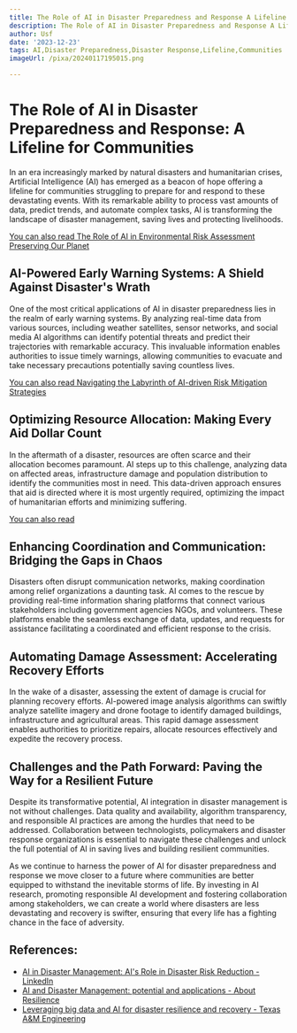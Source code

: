 ```yaml
---
title: The Role of AI in Disaster Preparedness and Response A Lifeline for Communities
description: The Role of AI in Disaster Preparedness and Response A Lifeline for Communities
author: Usf
date: '2023-12-23'
tags: AI,Disaster Preparedness,Disaster Response,Lifeline,Communities
imageUrl: /pixa/20240117195015.png

---
```

# The Role of AI in Disaster Preparedness and  Response: A Lifeline for Communities

In an era increasingly marked by natural disasters and humanitarian crises, Artificial Intelligence (AI) has emerged as a beacon of hope offering a lifeline  for communities struggling to prepare for and  respond to these devastating events. With its remarkable ability to process vast amounts of data,  predict trends, and  automate complex tasks, AI is transforming the landscape  of  disaster management, saving lives and protecting livelihoods.

[You can  also read The Role of  AI in Environmental  Risk Assessment Preserving Our Planet](The%20Role%20of%20AI%20in%20Environmental%20Risk%20Assessment%20Preserving%20Our%20Planet)


##  AI-Powered Early Warning Systems: A Shield Against Disaster's Wrath

One  of the  most critical applications of AI in disaster preparedness lies in the realm of early warning systems. By analyzing real-time data from various sources,  including weather satellites, sensor networks, and social  media AI algorithms can identify potential threats and predict their trajectories with remarkable  accuracy. This invaluable information enables authorities to issue  timely warnings,  allowing communities to evacuate and take  necessary precautions potentially saving countless lives.

[You can also read Navigating the Labyrinth of AI-driven Risk Mitigation  Strategies](Navigating%20the%20Labyrinth%20of%20AI-driven%20Risk%20Mitigation%20Strategies)


## Optimizing  Resource Allocation:  Making Every Aid Dollar Count

In  the aftermath of a disaster, resources are often scarce and their allocation becomes paramount. AI steps up  to this challenge, analyzing data on affected areas,  infrastructure damage  and population distribution to identify the communities most in need. This data-driven approach ensures that aid is directed where  it is  most urgently required, optimizing the impact  of humanitarian  efforts and minimizing suffering.

[You can also read ]()


## Enhancing Coordination and  Communication: Bridging the Gaps in Chaos

Disasters often disrupt communication networks, making coordination among relief organizations a  daunting  task. AI comes to the rescue by providing real-time information sharing platforms that connect various  stakeholders including government agencies  NGOs, and volunteers. These platforms enable the seamless  exchange of data, updates,  and requests for assistance facilitating a coordinated and efficient response to  the crisis.

## Automating Damage  Assessment: Accelerating Recovery Efforts

In the wake  of a disaster, assessing the extent of damage is crucial for planning recovery efforts. AI-powered image analysis algorithms can swiftly analyze satellite imagery and drone footage  to identify damaged buildings, infrastructure and agricultural  areas. This rapid damage assessment enables authorities to prioritize repairs, allocate resources effectively and expedite the recovery process.

## Challenges  and the Path Forward: Paving the Way for a Resilient Future

Despite its transformative potential, AI integration in disaster management is not  without challenges. Data  quality and availability, algorithm transparency, and responsible AI practices are among the hurdles that need to be addressed. Collaboration between technologists, policymakers and disaster response organizations  is essential to navigate these challenges and  unlock the full  potential of AI in saving lives and building resilient communities.

As we continue to harness the  power of AI  for disaster preparedness and response we move closer to a future where communities are better equipped to withstand the inevitable storms of life. By investing in AI research, promoting responsible AI development and fostering collaboration among stakeholders, we can create a world where disasters are less devastating and recovery is swifter, ensuring that every life  has a fighting chance in the face of adversity.

## References:
- [AI in Disaster Management: AI's Role in Disaster Risk Reduction - LinkedIn](https://www.linkedin.com/pulse/ai-disaster-management-ais-role-risk-reduction-neil-sahota)
- [AI and Disaster Management: potential and applications - About Resilience](https://www.aboutresilience.com/ai-and-disaster-management-potential-and-applications/)
- [Leveraging big data and AI for disaster resilience and recovery - Texas A&M Engineering](https://engineering.tamu.edu/news/2023/06/leveraging-big-data-and-ai-for-disaster-resilience-and-recovery.html)
